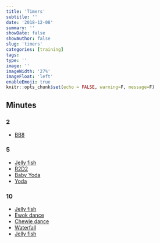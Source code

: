 ```yaml
---
title: 'Timers'
subtitle: ''
date: '2018-12-08'
summary: ''
showDate: false
showAuthor: false
slug: 'timers'
categories: [training]
tags: 
type: ''
image: '' 
imageWidth: '27%'
imageFloat: 'left'
enableEmoji: true
---
```


<div style="margin-top: -30px;"></div>

```r
knitr::opts_chunk$set(echo = FALSE, warning=F, message=F)
```

## Minutes

### 2

- [BB8](timer2.html)

### 5

- [Jelly fish](timer5.html)
- [R2D2](timer5_r2d2.html)
- [Baby Yoda](timer5_baby_yoda.html)
- [Yoda](timer5_yoda.html)

### 10

- [Jelly fish](timer10.html)
- [Ewok dance](timer10_ewok.html)
- [Chewie dance](timer10_chewie.html)
- [Waterfall](timer10_waterfall.html)
- [Jelly fish](timer10.html)
